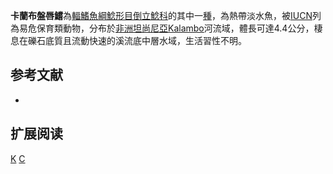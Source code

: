 {{Speciesbox 
| taxon = Chiloglanis kalambo
| status = VU
| status_system = IUCN3.1  
| authority = [[Seegers|Seegers]], 1996
| synonyms = 
}}

'''卡蘭布盤唇鱨'''為[[輻鰭魚綱|輻鰭魚綱]][[鯰形目|鯰形目]][[倒立鯰科|倒立鯰科]]的其中一[[種|種]]，為熱帶淡水魚，被[[IUCN|IUCN]]列為易危保育類動物，分布於[[非洲|非洲]][[坦尚尼亞|坦尚尼亞]]Kalambo河流域，體長可達4.4公分，棲息在礫石底質且流動快速的溪流底中層水域，生活習性不明。
==参考文献==
*{{FishBase_species|genus=Chiloglanis|species=kalambo|year=2015|month=5}}

== 扩展阅读 ==
{{refbegin}}
{{wikispecies-inline|Chiloglanis kalambo|卡蘭布盤唇鱨}}
{{refend}}
{{Taxonbar|from=Q1940769}}

[[Category:盤唇鱨屬|K]]
[[Category:1996年描述的鱼类|C]]